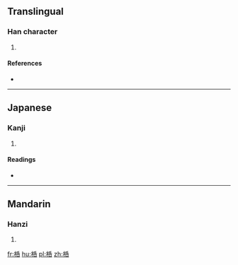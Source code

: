 ==Translingual==

===Han character===
{{Han char|rn=75|rad=木|as=07|sn=11|four=|canj=DHPR}}

# {{defn|Han|sort=木07}}

====References====
* {{Han ref|kx=0527.020|dkj=14803|dj=0915.210|hdz=21218.020|uh=6870|ud=26736}}

----

==Japanese==

===Kanji===
{{ja-kanji|grade=|rs=木07}}

# {{defn|lang=ja|sort=木07}}

====Readings====
* {{ja-readings|on=[[かつ]] (katsu), [[かち]] (kachi)|kun=[[ゆだめ]] (yudame)}}

----

==Mandarin==

===Hanzi===
{{cmn-hanzi|pin=[[guā]] ([[gua1]]), [[po]] ([[po5]])|wg=kua<sup>1</sup>, p'o<sup>5</sup>}}

# {{defn|lang=cmn|sort=木07}}

[[fr:桰]]
[[hu:桰]]
[[pl:桰]]
[[zh:桰]]